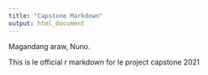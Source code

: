 ---
title: "Capstone Markdown"
output: html_document
---
Magandang araw, Nuno.

This is le official r markdown for le project capstone 2021

